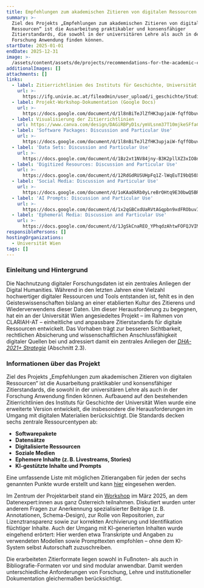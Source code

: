 ```yaml
---
title: Empfehlungen zum akademischen Zitieren von digitalen Ressourcen
summary: >-
  Ziel des Projekts „Empfehlungen zum akademischen Zitieren von digitalen
  Ressourcen“ ist die Ausarbeitung praktikabler und konsensfähiger
  Zitierstandards, die sowohl in der universitären Lehre als auch in der
  Forschung Anwendung finden können. 
startDate: 2025-01-01
endDate: 2025-12-31
image: >-
  /assets/content/assets/de/projects/recommendations-for-the-academic-citation-of-digital-resources/image.png
additionalImages: []
attachments: []
links:
  - label: Zitierrichtlinien des Instituts für Geschichte, Universität Wien (PDF)
    url: >-
      https://ifg.univie.ac.at/fileadmin/user_upload/i_geschichte/Studium/Zitierregeln_IfG.pdf
  - label: Projekt-Workshop-Dokumentation (Google Docs)
    url: >-
      https://docs.google.com/document/d/1l8nBiTeJlZfHK3upjaiW-fqffObuveX3CBQCQrEz-ao/edit
  - label: Visualisierung der Zitierrichtlinien
    url: https://www.canva.com/design/DAGiRBPyD1s/ymVLsnm37T10mjkeSFfaCA/edit
  - label: 'Software Packages: Discussion and Particular Use'
    url: >-
      https://docs.google.com/document/d/1l8nBiTeJlZfHK3upjaiW-fqffObuveX3CBQCQrEz-ao/edit?tab=t.0
  - label: 'Data Sets: Discussion and Particular Use'
    url: >-
      https://docs.google.com/document/d/1Bz2xt1NV84jny-B3K2pllXZ3xIO8nyNZyllIpnfRke0/edit?tab=t.0
  - label: 'Digitized Resources: Discussion and Particular Use'
    url: >-
      https://docs.google.com/document/d/12RdGdRUSUHpFq1Z-lWqEuTI9bQ50XBnaH3oMYkGiPIo/edit?tab=t.0
  - label: 'Social Media: Discussion and Particular Use'
    url: >-
      https://docs.google.com/document/d/1oKAaOkRb0yLreBrOHtq9E30bwQ5BRrebkJ5M79hGf_g/edit?tab=t.0
  - label: 'AI Prompts: Discussion and Particular Use'
    url: >-
      https://docs.google.com/document/d/1x2qGBCxdUaRVtAGqpbn9xdFRObuvIX-JIUfvW617UiQ/edit?tab=t.0
  - label: 'Ephemeral Media: Discussion and Particular Use'
    url: >-
      https://docs.google.com/document/d/1JgSkCnaREO_YPhqdzAhtwFOFQJVIMy_bT-Z4n4KCEOM/edit?tab=t.0
responsiblePersons: []
hostingOrganizations:
  - Universität Wien
tags: []
---
```

### Einleitung und Hintergrund

Die Nachnutzung digitaler Forschungsdaten ist ein zentrales Anliegen der Digital Humanities. Während in den letzten Jahren eine Vielzahl hochwertiger digitaler Ressourcen und Tools entstanden ist, fehlt es in den Geisteswissenschaften bislang an einer etablierten Kultur des Zitierens und Wiederverwendens dieser Daten. Um dieser Herausforderung zu begegnen, hat ein an der Universität Wien angesiedeltes Projekt – im Rahmen von CLARIAH-AT – einheitliche und anpassbare Zitierstandards für digitale Ressourcen entwickelt. Das Vorhaben trägt zur besseren Sichtbarkeit, rechtlichen Absicherung und wissenschaftlichen Anschlussfähigkeit digitaler Quellen bei und adressiert damit ein zentrales Anliegen der [*DHA-2021+ Strategie*](https://gams.uni-graz.at/o:clariah.dha-strategie-2021) (Abschnitt 2.3).

### Informationen über das Projekt

Ziel des Projekts „Empfehlungen zum akademischen Zitieren von digitalen Ressourcen“ ist die Ausarbeitung praktikabler und konsensfähiger Zitierstandards, die sowohl in der universitären Lehre als auch in der Forschung Anwendung finden können. Aufbauend auf den bestehenden Zitierrichtlinien des Instituts für Geschichte der Universität Wien wurde eine erweiterte Version entwickelt, die insbesondere die Herausforderungen im Umgang mit digitalen Materialien berücksichtigt. Die Standards decken sechs zentrale Ressourcentypen ab:

* **Softwarepakete**
* **Datensätze**
* **Digitalisierte Ressourcen**
* **Soziale Medien**
* **Ephemere Inhalte (z. B. Livestreams, Stories)**
* **KI-gestützte Inhalte und Prompts**

Eine umfassende Liste mit möglichen Zitierangaben für jeden der sechs genannten Punkte wurde erstellt und kann [hier](https://docs.google.com/document/d/1M8qtgXqFkLj2rCty3aJ9bb38Na_AIewQteIgzv2luqg/edit?tab=t.0#heading=h.pjvybmxkkuww) eingesehen werden.

Im Zentrum der Projektarbeit stand ein [Workshop](https://docs.google.com/document/d/1yXAo7uXQr7c2VJf7tj2Ts1phH2kgHZ2Dy6VsS7CQgeQ/edit?tab=t.0) im März 2025, an dem Datenexpert:innen aus ganz Österreich teilnahmen. Diskutiert wurden unter anderem Fragen zur Anerkennung spezialisierter Beiträge (z. B. Annotationen, Schema-Design), zur Rolle von Repositorien, zur Lizenztransparenz sowie zur korrekten Archivierung und Identifikation flüchtiger Inhalte. Auch der Umgang mit KI-generierten Inhalten wurde eingehend erörtert: Hier werden etwa Transkripte und Angaben zu verwendeten Modellen sowie Prompttexten empfohlen – ohne dem KI-System selbst Autorschaft zuzuschreiben.

Die erarbeiteten Zitierformate liegen sowohl in Fußnoten- als auch in Bibliografie-Formaten vor und sind modular anwendbar. Damit werden unterschiedliche Anforderungen von Forschung, Lehre und institutioneller Dokumentation gleichermaßen berücksichtigt.
